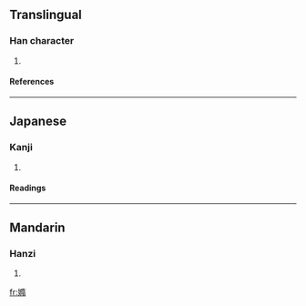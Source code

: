 ==Translingual==
===Han character===
{{Han char|rn=38|rad=女|as=12|sn=15|four=4442<sub>7</sub>|canj=女弓中月 (VNLB)}}
# {{defn|Han|sort=女12}}
====References====
{{Han ref|kx=0270.390|dkj=06706|dj=0538.350|hdz=21078.120|uh=5AF7|ud=23287|bh=E557|bd=58711}}
----
==Japanese==
===Kanji===
{{ja-kanji|grade=|rs=女12}}
# {{defn|Japanese}} 
====Readings====
{{ja-readings|on=[[た]] (ta)|kun=[[みめよい]] (mimeyoi), [[うつくしい]] (utsukushii)}}
----
==Mandarin==
===Hanzi===
{{cmn-hanzi|pin=[[tuǒ]] ([[tuo3]])|wg=t'o<sup>3</sup>}}
# {{defn|Mandarin}}

[[fr:嫷]]